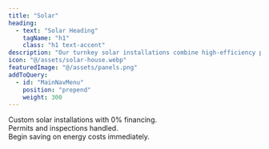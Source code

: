 ```yaml
---
title: "Solar"
heading: 
  - text: "Solar Heading"
    tagName: "h1"
    class: "h1 text-accent"
description: "Our turnkey solar installations combine high-efficiency panels, smart inverters, Cut your utility bill by more than 50%!"
icon: "@/assets/solar-house.webp"
featuredImage: "@/assets/panels.png"
addToQuery:
  - id: "MainNavMenu"
    position: "prepend"
    weight: 300
---
```

Custom solar installations with 0% financing.  
Permits and inspections handled.  
Begin saving on energy costs immediately.  
